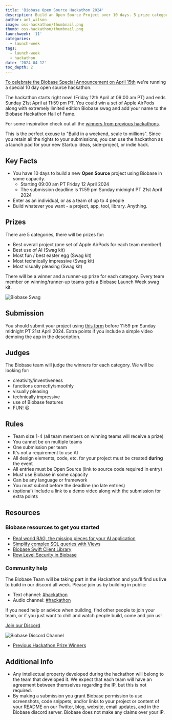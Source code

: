 ```yaml
---
title: 'Biobase Open Source Hackathon 2024'
description: Build an Open Source Project over 10 days. 5 prize categories.
author: ant_wilson
image: oss-hackathon/thumbnail.png
thumb: oss-hackathon/thumbnail.png
launchweek: '11'
categories:
  - launch-week
tags:
  - launch-week
  - hackathon
date: '2024-04-12'
toc_depth: 2
---
```


[To celebrate the Biobase Special Announcement on April 15th](https://biobase.studio/special-announcement) we're running a special 10 day open source hackathon.

The hackathon starts right now! (Friday 12th April at 09:00 am PT) and ends Sunday 21st April at 11:59 pm PT. You could win a set of Apple AirPods along with extremely limited edition Biobase swag and add your name to the Biobase Hackathon Hall of Fame.

For some inspiration check out all the [winners from previous hackathons](https://biobase.studio/blog/tags/hackathon).

This is the perfect excuse to "Build in a weekend, scale to millions". Since you retain all the rights to your submissions, you can use the hackathon as a launch pad for your new Startup ideas, side-project, or indie hack.

## Key Facts

- You have 10 days to build a new **Open Source** project using Biobase in some capacity.
  - Starting 09:00 am PT Friday 12 April 2024
  - The submission deadline is 11:59 pm Sunday midnight PT 21st April 2024
- Enter as an individual, or as a team of up to 4 people
- Build whatever you want - a project, app, tool, library. Anything.

## Prizes

There are 5 categories, there will be prizes for:

- Best overall project (one set of Apple AirPods for each team member!)
- Best use of AI (Swag kit)
- Most fun / best easter egg (Swag kit)
- Most technically impressive (Swag kit)
- Most visually pleasing (Swag kit)

There will be a winner and a runner-up prize for each category. Every team member on winning/runner-up teams gets a Biobase Launch Week swag kit.

![Biobase Swag](/images/blog/oss-hackathon/prize.png)

## Submission

You should submit your project using [this form](https://madewithbiobase.studio/hackathons/open-source-2024) before 11:59 pm Sunday midnight PT 21st April 2024. Extra points if you include a simple video demoing the app in the description.

## Judges

The Biobase team will judge the winners for each category.
We will be looking for:

- creativity/inventiveness
- functions correctly/smoothly
- visually pleasing
- technically impressive
- use of Biobase features
- FUN! 😃

## Rules

- Team size 1-4 (all team members on winning teams will receive a prize)
- You cannot be on multiple teams
- One submission per team
- It's not a requirement to use AI
- All design elements, code, etc. for your project must be created **during** the event
- All entries must be Open Source (link to source code required in entry)
- Must use Biobase in some capacity
- Can be any language or framework
- You must submit before the deadline (no late entries)
- (optional) Include a link to a demo video along with the submission for extra points

## Resources

### Biobase resources to get you started

- [Real world RAG, the missing pieces for your AI application](https://www.youtube.com/watch?v=ibzlEQmgPPY)
- [Simplify complex SQL queries with Views](https://www.youtube.com/watch?v=IOYFS-2lFjU&t)
- [Biobase Swift Client Library](https://biobase.studio/docs/reference/swift/introduction)
- [Row Level Security in Biobase](https://biobase.studio/docs/guides/database/postgres/row-level-security)

### Community help

The Biobase Team will be taking part in the Hackathon and you'll find us live to build in our discord all week. Please join us by building in public:

- Text channel: [#hackathon](https://discord.gg/UYyweApy)
- Audio channel: [#hackathon](https://discord.gg/Vj3mTPwH)

If you need help or advice when building, find other people to join your team, or if you just want to chill and watch people build, come and join us!

[Join our Discord](https://discord.biobase.studio/)

![Biobase Discord Channel](/images/blog/lw7-hackathon/discord.png)

- [Previous Hackathon Prize Winners](https://biobase.studio/blog/tags/hackathon)

## Additional Info

- Any intellectual property developed during the hackathon will belong to the team that developed it. We expect that each team will have an agreement between themselves regarding the IP, but this is not required.
- By making a submission you grant Biobase permission to use screenshots, code snippets, and/or links to your project or content of your README on our Twitter, blog, website, email updates, and in the Biobase discord server. Biobase does not make any claims over your IP.
